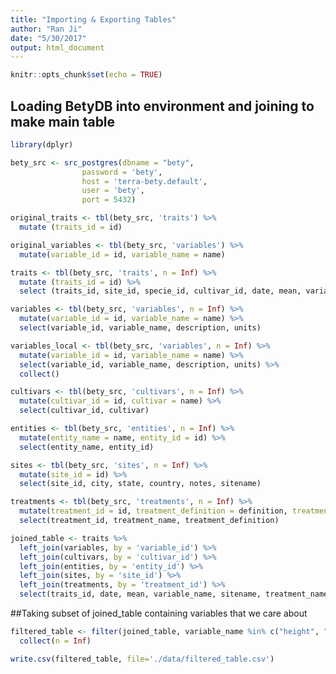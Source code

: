 ```yaml
---
title: "Importing & Exporting Tables"
author: "Ran Ji"
date: "5/30/2017"
output: html_document
---
```


```r
knitr::opts_chunk$set(echo = TRUE)
```

## Loading BetyDB into environment and joining to make main table
```r
library(dplyr)

bety_src <- src_postgres(dbname = "bety", 
                password = 'bety', 
                host = 'terra-bety.default', 
                user = 'bety', 
                port = 5432)

original_traits <- tbl(bety_src, 'traits') %>%
  mutate (traits_id = id)

original_variables <- tbl(bety_src, 'variables') %>%
  mutate(variable_id = id, variable_name = name)

traits <- tbl(bety_src, 'traits', n = Inf) %>%
  mutate (traits_id = id) %>%
  select (traits_id, site_id, specie_id, cultivar_id, date, mean, variable_id, method_id, treatment_id, entity_id)

variables <- tbl(bety_src, 'variables', n = Inf) %>%
  mutate(variable_id = id, variable_name = name) %>%
  select(variable_id, variable_name, description, units)

variables_local <- tbl(bety_src, 'variables', n = Inf) %>%
  mutate(variable_id = id, variable_name = name) %>%
  select(variable_id, variable_name, description, units) %>%
  collect()

cultivars <- tbl(bety_src, 'cultivars', n = Inf) %>%
  mutate(cultivar_id = id, cultivar = name) %>%
  select(cultivar_id, cultivar)

entities <- tbl(bety_src, 'entities', n = Inf) %>%
  mutate(entity_name = name, entity_id = id) %>%
  select(entity_name, entity_id)

sites <- tbl(bety_src, 'sites', n = Inf) %>%
  mutate(site_id = id) %>%
  select(site_id, city, state, country, notes, sitename)

treatments <- tbl(bety_src, 'treatments', n = Inf) %>%
  mutate(treatment_id = id, treatment_definition = definition, treatment_name = name) %>%
  select(treatment_id, treatment_name, treatment_definition) 

joined_table <- traits %>%
  left_join(variables, by = 'variable_id') %>%
  left_join(cultivars, by = 'cultivar_id') %>%
  left_join(entities, by = 'entity_id') %>%
  left_join(sites, by = 'site_id') %>%
  left_join(treatments, by = 'treatment_id') %>%
  select(traits_id, date, mean, variable_name, sitename, treatment_name)
```

##Taking subset of joined_table containing variables that we care about
```r
filtered_table <- filter(joined_table, variable_name %in% c("height", "canopy_cover", "canopy_height", "perimeter", "aboveground_dry_biomass", "leaf_length", "leaf_width", "plant_height", "aboveground_fresh_biomass", "growth_respiration_coefficient", "germination_score", "stem_diameter", "emergence_count")) %>%
  collect(n = Inf)

write.csv(filtered_table, file='./data/filtered_table.csv')
```
